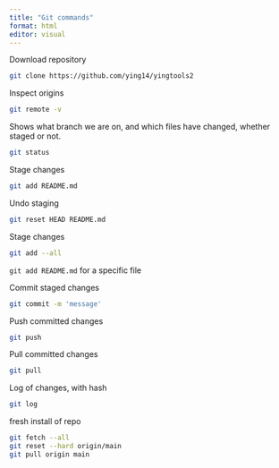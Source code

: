 ```yaml
---
title: "Git commands"
format: html
editor: visual
---
```


Download repository

``` bash
git clone https://github.com/ying14/yingtools2
```

Inspect origins

``` bash
git remote -v
```

Shows what branch we are on, and which files have changed, whether staged or not.

``` bash
git status
```

Stage changes

``` bash
git add README.md
```

Undo staging

``` bash
git reset HEAD README.md
```

Stage changes

``` bash
git add --all
```

`git add README.md` for a specific file

Commit staged changes

``` bash
git commit -m 'message'
```

Push committed changes

``` bash
git push
```

Pull committed changes

``` bash
git pull
```

Log of changes, with hash

``` bash
git log
```

fresh install of repo

``` bash
git fetch --all
git reset --hard origin/main
git pull origin main
```
